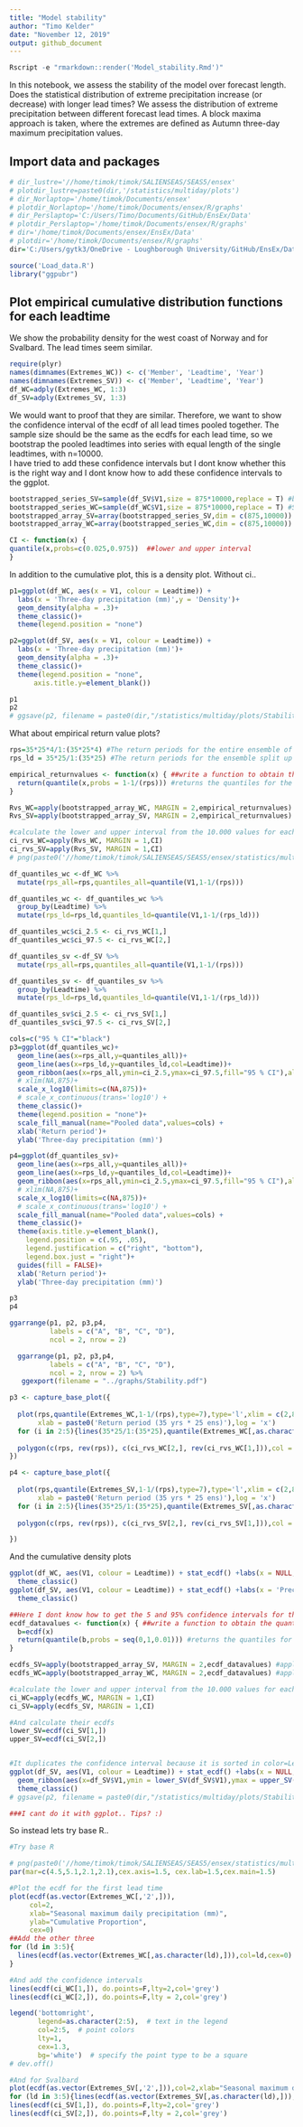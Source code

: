 ```yaml
---
title: "Model stability"
author: "Timo Kelder"
date: "November 12, 2019"
output: github_document 
---
```


```r
Rscript -e "rmarkdown::render('Model_stability.Rmd')"
```

In this notebook, we assess the stability of the model over forecast length. Does the statistical distribution of extreme precipitation increase (or decrease) with longer lead times? We assess the distribution of extreme precipitation between different forecast lead times. A block maxima approach is taken, where the extremes are defined as Autumn three-day maximum precipitation values.   

## Import data and packages

```r
# dir_lustre='//home/timok/timok/SALIENSEAS/SEAS5/ensex'
# plotdir_lustre=paste0(dir,'/statistics/multiday/plots')
# dir_Norlaptop='/home/timok/Documents/ensex'
# plotdir_Norlaptop='/home/timok/Documents/ensex/R/graphs'
# dir_Perslaptop='C:/Users/Timo/Documents/GitHub/EnsEx/Data'
# plotdir_Perslaptop='/home/timok/Documents/ensex/R/graphs'
# dir='/home/timok/Documents/ensex/EnsEx/Data'
# plotdir='/home/timok/Documents/ensex/R/graphs'
dir='C:/Users/gytk3/OneDrive - Loughborough University/GitHub/EnsEx/Data'

source('Load_data.R')
library("ggpubr")
```
## Plot empirical cumulative distribution functions for each leadtime
We show the probability density for the west coast of Norway and for Svalbard. The lead times seem similar.  

```r
require(plyr)
names(dimnames(Extremes_WC)) <- c('Member', 'Leadtime', 'Year')
names(dimnames(Extremes_SV)) <- c('Member', 'Leadtime', 'Year')
df_WC=adply(Extremes_WC, 1:3)
df_SV=adply(Extremes_SV, 1:3)

```

We would want to proof that they are similar. Therefore, we want to show the confidence interval of the ecdf of all lead times pooled together. The sample size should be the same as the ecdfs for each lead time, so we bootstrap the pooled leadtimes into series with equal length of the single leadtimes, with n=10000.  
I have tried to add these confidence intervals but I dont know whether this is the right way and I dont know how to add these confidence intervals to the ggplot.  
```r

bootstrapped_series_SV=sample(df_SV$V1,size = 875*10000,replace = T) #bootstraps the series of length equal to each lead time (875) with n= 10.000 
bootstrapped_series_WC=sample(df_WC$V1,size = 875*10000,replace = T) #Same for WC
bootstrapped_array_SV=array(bootstrapped_series_SV,dim = c(875,10000)) #Creates an array with 10.000 series of 875 values
bootstrapped_array_WC=array(bootstrapped_series_WC,dim = c(875,10000)) #Creates an array with 10.000 series of 875 values

CI <- function(x) {
quantile(x,probs=c(0.025,0.975))  ##lower and upper interval
}  

```


In addition to the cumulative plot, this is a density plot. Without ci.. 
```r
p1=ggplot(df_WC, aes(x = V1, colour = Leadtime)) +
  labs(x = 'Three-day precipitation (mm)',y = 'Density')+
  geom_density(alpha = .3)+
  theme_classic()+
  theme(legend.position = "none")

p2=ggplot(df_SV, aes(x = V1, colour = Leadtime)) +
  labs(x = 'Three-day precipitation (mm)')+
  geom_density(alpha = .3)+
  theme_classic()+
  theme(legend.position = "none",
      axis.title.y=element_blank())

p1
p2
# ggsave(p2, filename = paste0(dir,"/statistics/multiday/plots/Stability.png"), dpi = 100, type = "cairo")
```

What about empirical return value plots?  
```r
rps=35*25*4/1:(35*25*4) #The return periods for the entire ensemble of 3500 years
rps_ld = 35*25/1:(35*25) #The return periods for the ensemble split up into 4 leadtimes, 875 years

empirical_returnvalues <- function(x) { ##write a function to obtain the quantiles for the ecdf distribution  
  return(quantile(x,probs = 1-1/(rps))) #returns the quantiles for the return values (1-1/return period)
}

Rvs_WC=apply(bootstrapped_array_WC, MARGIN = 2,empirical_returnvalues) #apply the ecdf function to each of the 10.000 series
Rvs_SV=apply(bootstrapped_array_SV, MARGIN = 2,empirical_returnvalues) #apply the ecdf function to each of the 10.000 series

#calculate the lower and upper interval from the 10.000 values for each quantile. 
ci_rvs_WC=apply(Rvs_WC, MARGIN = 1,CI)
ci_rvs_SV=apply(Rvs_SV, MARGIN = 1,CI)
# png(paste0('//home/timok/timok/SALIENSEAS/SEAS5/ensex/statistics/multiday/plots/Stability_rv.png'),type='cairo')

df_quantiles_wc <-df_WC %>% 
  mutate(rps_all=rps,quantiles_all=quantile(V1,1-1/(rps)))

df_quantiles_wc <- df_quantiles_wc %>% 
  group_by(Leadtime) %>% 
  mutate(rps_ld=rps_ld,quantiles_ld=quantile(V1,1-1/(rps_ld)))

df_quantiles_wc$ci_2.5 <- ci_rvs_WC[1,]
df_quantiles_wc$ci_97.5 <- ci_rvs_WC[2,]

df_quantiles_sv <-df_SV %>% 
  mutate(rps_all=rps,quantiles_all=quantile(V1,1-1/(rps)))

df_quantiles_sv <- df_quantiles_sv %>% 
  group_by(Leadtime) %>% 
  mutate(rps_ld=rps_ld,quantiles_ld=quantile(V1,1-1/(rps_ld)))

df_quantiles_sv$ci_2.5 <- ci_rvs_SV[1,]
df_quantiles_sv$ci_97.5 <- ci_rvs_SV[2,]

```

```r
cols=c("95 % CI"="black")
p3=ggplot(df_quantiles_wc)+
  geom_line(aes(x=rps_all,y=quantiles_all))+
  geom_line(aes(x=rps_ld,y=quantiles_ld,col=Leadtime))+
  geom_ribbon(aes(x=rps_all,ymin=ci_2.5,ymax=ci_97.5,fill="95 % CI"),alpha=0.1)+
  # xlim(NA,875)+
  scale_x_log10(limits=c(NA,875))+
  # scale_x_continuous(trans='log10') +
  theme_classic()+
  theme(legend.position = "none")+
  scale_fill_manual(name="Pooled data",values=cols) +
  xlab('Return period')+
  ylab('Three-day precipitation (mm)')

p4=ggplot(df_quantiles_sv)+
  geom_line(aes(x=rps_all,y=quantiles_all))+
  geom_line(aes(x=rps_ld,y=quantiles_ld,col=Leadtime))+
  geom_ribbon(aes(x=rps_all,ymin=ci_2.5,ymax=ci_97.5,fill="95 % CI"),alpha=0.1)+
  # xlim(NA,875)+
  scale_x_log10(limits=c(NA,875))+
  # scale_x_continuous(trans='log10') +
  scale_fill_manual(name="Pooled data",values=cols) +
  theme_classic()+
  theme(axis.title.y=element_blank(),
    legend.position = c(.95, .05),
    legend.justification = c("right", "bottom"),
    legend.box.just = "right")+
  guides(fill = FALSE)+
  xlab('Return period')+
  ylab('Three-day precipitation (mm)')

p3
p4
```

```r
ggarrange(p1, p2, p3,p4, 
          labels = c("A", "B", "C", "D"),
          ncol = 2, nrow = 2)

  ggarrange(p1, p2, p3,p4, 
          labels = c("A", "B", "C", "D"),
          ncol = 2, nrow = 2) %>% 
   ggexport(filename = "../graphs/Stability.pdf")
```


```r

p3 <- capture_base_plot({
  
  plot(rps,quantile(Extremes_WC,1-1/(rps),type=7),type='l',xlim = c(2,875),ylab='SEAS5 precipitation (mm/ 3 days)',
       xlab = paste0('Return period (35 yrs * 25 ens)'),log = 'x')
  for (i in 2:5){lines(35*25/1:(35*25),quantile(Extremes_WC[,as.character(i),],1-1/(35*25/1:(35*25)),type=7),col=i)}
  
  polygon(c(rps, rev(rps)), c(ci_rvs_WC[2,], rev(ci_rvs_WC[1,])),col = rgb(0,0,0,alpha = 0.2), border = NA)
})

p4 <- capture_base_plot({
  
  plot(rps,quantile(Extremes_SV,1-1/(rps),type=7),type='l',xlim = c(2,875),ylab='SEAS5 precipitation (mm/ 3 days)',
       xlab = paste0('Return period (35 yrs * 25 ens)'),log = 'x')
  for (i in 2:5){lines(35*25/1:(35*25),quantile(Extremes_SV[,as.character(i),],1-1/(35*25/1:(35*25)),type=7),col=i)}
  
  polygon(c(rps, rev(rps)), c(ci_rvs_SV[2,], rev(ci_rvs_SV[1,])),col = rgb(0,0,0,alpha = 0.2), border = NA)

})

```



And the cumulative density plots
```r
ggplot(df_WC, aes(V1, colour = Leadtime)) + stat_ecdf() +labs(x = NULL, y = 'Precipitation')+
  theme_classic() 
ggplot(df_SV, aes(V1, colour = Leadtime)) + stat_ecdf() +labs(x = 'Precipitation')+
  theme_classic() 
```

```r
##Here I dont know how to get the 5 and 95% confidence intervals for the ecdf from the 10.000 series. Now, I calculate the quantiles over the ecdf for each of the series, and then calculate the lower and upper interval for the quantiles over the 10.000 values. 
ecdf_datavalues <- function(x) { ##write a function to obtain the quantiles for the ecdf distribution  
  b=ecdf(x)
  return(quantile(b,probs = seq(0,1,0.01))) #returns the quantiles for the empirical distribution
}

ecdfs_SV=apply(bootstrapped_array_SV, MARGIN = 2,ecdf_datavalues) #apply the ecdf function to each of the 10.000 series
ecdfs_WC=apply(bootstrapped_array_WC, MARGIN = 2,ecdf_datavalues) #apply the ecdf function to each of the 10.000 series

#calculate the lower and upper interval from the 10.000 values for each quantile. 
ci_WC=apply(ecdfs_WC, MARGIN = 1,CI)
ci_SV=apply(ecdfs_SV, MARGIN = 1,CI)

#And calculate their ecdfs 
lower_SV=ecdf(ci_SV[1,])
upper_SV=ecdf(ci_SV[2,])


#It duplicates the confidence interval because it is sorted in color=Leadtime. Tips how to work around this?
ggplot(df_SV, aes(V1, colour = Leadtime)) + stat_ecdf() +labs(x = NULL, y = 'Precipitation')+ 
  geom_ribbon(aes(x=df_SV$V1,ymin = lower_SV(df_SV$V1),ymax = upper_SV(df_SV$V1)),alpha = 0.2)+
  theme_classic()
# ggsave(p2, filename = paste0(dir,"/statistics/multiday/plots/Stability.png"), dpi = 100, type = "cairo")

###I cant do it with ggplot.. Tips? :)

```


So instead lets try base R..

```r
#Try base R

# png(paste0('//home/timok/timok/SALIENSEAS/SEAS5/ensex/statistics/multiday/plots/Drift_WC_ecdf.png'),type='cairo')
par(mar=c(4.5,5.1,2.1,2.1),cex.axis=1.5, cex.lab=1.5,cex.main=1.5)

#Plot the ecdf for the first lead time
plot(ecdf(as.vector(Extremes_WC[,'2',])), 
     col=2,
     xlab="Seasonal maximum daily precipitation (mm)",
     ylab="Cumulative Proportion",
     cex=0)
##Add the other three
for (ld in 3:5){
  lines(ecdf(as.vector(Extremes_WC[,as.character(ld),])),col=ld,cex=0)
}

#And add the confidence intervals
lines(ecdf(ci_WC[1,]), do.points=F,lty=2,col='grey')
lines(ecdf(ci_WC[2,]), do.points=F,lty = 2,col='grey')

legend('bottomright',
       legend=as.character(2:5),  # text in the legend
       col=2:5,  # point colors
       lty=1,
       cex=1.3,
       bg='white')  # specify the point type to be a square
# dev.off()

#And for Svalbard
plot(ecdf(as.vector(Extremes_SV[,'2',])),col=2,xlab="Seasonal maximum daily precipitation (mm)",ylab="Cumulative Proportion",cex=0)
for (ld in 3:5){lines(ecdf(as.vector(Extremes_SV[,as.character(ld),])),col=ld,cex=0)}
lines(ecdf(ci_SV[1,]), do.points=F,lty=2,col='grey')
lines(ecdf(ci_SV[2,]), do.points=F,lty = 2,col='grey')
                                          
```

